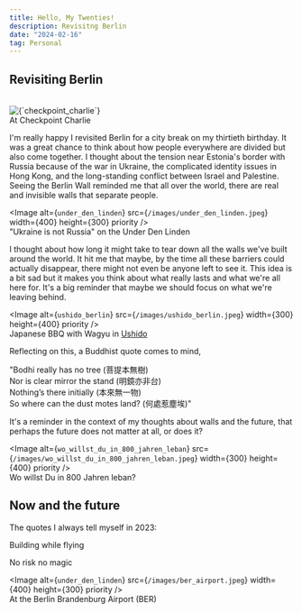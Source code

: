 ```yaml
---
title: Hello, My Twenties!
description: Revisitng Berlin
date: "2024-02-16"
tag: Personal
---
```


## Revisiting Berlin

<br/>
<Image
  alt={`checkpoint_charlie`}
  src={`/images/charlie_checkpoint.jpeg`}
  width={300}
  height={400}
  priority
/>
<br/>
At Checkpoint Charlie
<br/>


I'm really happy I revisited Berlin for a city break on my thirtieth birthday. 
It was a great chance to think about how people everywhere are divided but also come together. 
I thought about the tension near Estonia's border with Russia because of the war in Ukraine, the complicated identity issues in Hong Kong, and the long-standing conflict between Israel and Palestine. 
Seeing the Berlin Wall reminded me that all over the world, there are real and invisible walls that separate people.

<Image
  alt={`under_den_linden`}
  src={`/images/under_den_linden.jpeg`}
  width={400}
  height={300}
  priority
/>
<br/>
"Ukraine is not Russia" on the Under Den Linden
<br/>

I thought about how long it might take to tear down all the walls we've built around the world. It hit me that maybe, by the time all these barriers could actually disappear, there might not even be anyone left to see it. 
This idea is a bit sad but it makes you think about what really lasts and what we're all here for. It's a big reminder that maybe we should focus on what we're leaving behind.

<Image
  alt={`ushido_berlin`}
  src={`/images/ushido_berlin.jpeg`}
  width={300}
  height={400}
  priority
/>
<br/>
Japanese BBQ with Wagyu in <a href="https://www.ushido-bbq.com" target="_blank">
Ushido </a>
<br/>

Reflecting on this, a Buddhist quote comes to mind,

"Bodhi really has no tree (菩提本無樹)<br/>
Nor is clear mirror the stand (明鏡亦非台)<br/>
Nothing’s there initially (本來無一物)<br/>
So where can the dust motes land? (何處惹塵埃)" <br/>

It's a reminder in the context of my thoughts about walls and the future, that perhaps the future does not matter at all, or does it?


<Image
  alt={`wo_willst_du_in_800_jahren_leban`}
  src={`/images/wo_willst_du_in_800_jahren_leban.jpeg`}
  width={300}
  height={400}
  priority
/>
<br/>
Wo willst Du in 800 Jahren leban?
<br/>



## Now and the future

The quotes I always tell myself in 2023:

Building while flying

No risk no magic

<Image
  alt={`under_den_linden`}
  src={`/images/ber_airport.jpeg`}
  width={400}
  height={300}
  priority
/>
<br/>
At the Berlin Brandenburg Airport (BER)
<br/>

